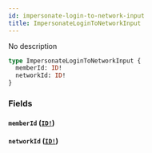 ```yaml
---
id: impersonate-login-to-network-input
title: ImpersonateLoginToNetworkInput
---
```


No description

```graphql
type ImpersonateLoginToNetworkInput {
  memberId: ID!
  networkId: ID!
}
```

### Fields

#### `memberId` ([`ID!`](/graphql/scalars/id))

#### `networkId` ([`ID!`](/graphql/scalars/id))

